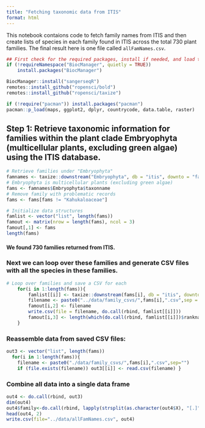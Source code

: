 ```yaml
---
title: "Fetching taxonomic data from ITIS"
format: html
---
```


This notebook contaions code to fetch family names from ITIS and then create lists of species in each family found in ITIS across the total 730 plant families. The final result here is one file called `allFamNames.csv`.
```r
## First check for the required packages, install if needed, and load the libraries.
if (!requireNamespace("BiocManager", quietly = TRUE))
    install.packages("BiocManager")

BiocManager::install("sangerseqR")
remotes::install_github("ropensci/bold")
remotes::install_github("ropensci/taxize")

if (!require("pacman")) install.packages("pacman")
pacman::p_load(maps, ggplot2, dplyr, countrycode, data.table, raster)
```

## Step 1: Retrieve taxonomic information for families within the plant clade Embryophyta (multicellular plants, excluding green algae) using the ITIS database.

```r
# Retrieve families under "Embryophyta"
famnames <- taxize::downstream("Embryophyta", db = "itis", downto = "family") 
# Embryophyta is multicellular plants (excluding green algae)
fams <- famnames$Embryophyta$taxonname
# Remove family with problematic records
fams <- fams[fams != "Kahukaloaceae"]

# Initialize data structures
famlist <- vector("list", length(fams))
famout <- matrix(nrow = length(fams), ncol = 3)
famout[,1] <- fams
length(fams)
```

#### We found 730 families returned from ITIS.

### Next we can loop over these families and generate CSV files with all the species in these families.

```r
# Loop over families and save a CSV for each
	for(i in 1:length(fams)){
		famlist[[i]] <- taxize::downstream(fams[i], db = "itis", downto = "species")
		filename <- paste0("../data/family_csvs/",fams[i],".csv",sep = "")
		famout[i,2] <- filename
		write.csv(file = filename, do.call(rbind, famlist[[i]]))
		famout[i,3] <- length(which(do.call(rbind, famlist[[i]])$rankname == "species"))
	}
```

### Reassemble data from saved CSV files:

```r
out3 <- vector("list", length(fams)) 
  for(i in 1:length(fams)){ 
    filename <- paste0("./data/family_csvs/",fams[i],".csv",sep="") 
    if (file.exists(filename)) out3[[i]] <- read.csv(filename) }
```

### Combine all data into a single data frame
```r
out4 <- do.call(rbind, out3)
dim(out4)
out4$family<-do.call(rbind, lapply(strsplit(as.character(out4$X), "[.]"), `[[`, 1)) #extract family names
head(out4, 2)
write.csv(file="../data/allFamNames.csv", out4) 
```
